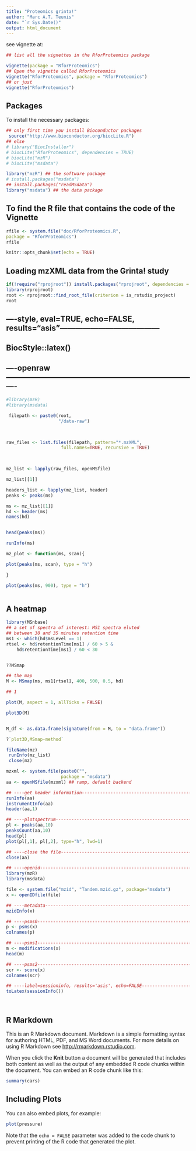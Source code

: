 ```yaml
---
title: "Proteomics grinta!"
author: "Marc A.T. Teunis"
date: "`r Sys.Date()"
output: html_document
---
```


see vignette at:
```r
## list all the vignettes in the RforProteomics package

vignette(package = "RforProteomics")
## Open the vignette called RforProteomics
vignette("RforProteomics", package = "RforProteomics")
## or just
vignette("RforProteomics")
```

## Packages
To install the necessary packages:
```r
## only first time you install Bioconductor packages
 source("http://www.bioconductor.org/biocLite.R")
## else
# library("BiocInstaller")
# biocLite("RforProteomics", dependencies = TRUE)
# biocLite("mzR")
# biocLite("msdata")

library("mzR") ## the software package
# install.packages("msdata")
## install.packages("readMSdata")
library("msdata") ## the data package


```

## To find the R file that contains the code of the Vignette
```r

rfile <- system.file("doc/RforProteomics.R",
package = "RforProteomics")
rfile

```

```r
knitr::opts_chunk$set(echo = TRUE)
```

## Loading mzXML data from the Grinta! study

```r

if(!require("rprojroot")) install.packages("rprojroot", dependencies = TRUE)
library(rprojroot)
root <- rprojroot::find_root_file(criterion = is_rstudio_project)
root
```

## ----style, eval=TRUE, echo=FALSE, results="asis"---------------------------------------
## BiocStyle::latex()

## ----openraw----------------------------------------------------------------------------
```r

#library(mzR)
#library(msdata)

 filepath <- paste0(root,
                    "/data-raw")
 


raw_files <- list.files(filepath, pattern="*.mzXML",
                     full.names=TRUE, recursive = TRUE)
 


mz_list <- lapply(raw_files, openMSfile)

mz_list[[1]]

headers_list <- lapply(mz_list, header) 
peaks <- peaks(ms)

ms <- mz_list[[1]]
hd <- header(ms)
names(hd)


head(peaks(ms))

runInfo(ms)


```

```r
mz_plot <- function(ms, scan){

plot(peaks(ms, scan), type = "h")

}

plot(peaks(ms, 900), type = "h")



```

## A heatmap
```r
library(MSnbase)
## a set of spectra of interest: MS1 spectra eluted
## between 30 and 35 minutes retention time
ms1 <- which(hd$msLevel == 1)
rtsel <- hd$retentionTime[ms1] / 60 > 5 &
    hd$retentionTime[ms1] / 60 < 30


??MSmap

## the map
M <- MSmap(ms, ms1[rtsel], 400, 500, 0.5, hd)

## 1

plot(M, aspect = 1, allTicks = FALSE)

plot3D(M)


M_df <- as.data.frame(signature(from = M, to = "data.frame"))

?`plot3D,MSmap-method`

```








```r
fileName(mz)
 runInfo(mz_list)
 close(mz)

mzxml <- system.file(paste0("", 
                     package = "msdata")
aa <- openMSfile(mzxml) ## ramp, default backend

## ----get header information-------------------------------------------------------------
runInfo(aa)
instrumentInfo(aa)
header(aa,1)

## ----plotspectrum-----------------------------------------------------------------------
pl <- peaks(aa,10)
peaksCount(aa,10)
head(pl)
plot(pl[,1], pl[,2], type="h", lwd=1)

## ----close the file---------------------------------------------------------------------
close(aa)

## ----openid-----------------------------------------------------------------------------
library(mzR)
library(msdata)

file <- system.file("mzid", "Tandem.mzid.gz", package="msdata")
x <- openIDfile(file)

## ----metadata---------------------------------------------------------------------------
mzidInfo(x)

## ----psms0------------------------------------------------------------------------------
p <- psms(x)
colnames(p)

## ----psms1------------------------------------------------------------------------------
m <- modifications(x)
head(m)

## ----psms2------------------------------------------------------------------------------
scr <- score(x)
colnames(scr)

## ----label=sessioninfo, results='asis', echo=FALSE--------------------------------------
toLatex(sessionInfo())




```





## R Markdown

This is an R Markdown document. Markdown is a simple formatting syntax for authoring HTML, PDF, and MS Word documents. For more details on using R Markdown see <http://rmarkdown.rstudio.com>.

When you click the **Knit** button a document will be generated that includes both content as well as the output of any embedded R code chunks within the document. You can embed an R code chunk like this:

```r
summary(cars)
```

## Including Plots

You can also embed plots, for example:

```r
plot(pressure)
```

Note that the `echo = FALSE` parameter was added to the code chunk to prevent printing of the R code that generated the plot.
